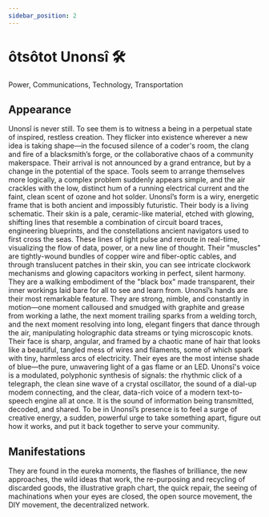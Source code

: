 ```yaml
---
sidebar_position: 2
---
```



# ôtsôtot Unonsî 🛠️

Power, Communications, Technology, Transportation

## Appearance

Unonsî is never still. To see them is to witness a being in a perpetual state of
inspired, restless creation. They flicker into existence wherever a new idea is
taking shape—in the focused silence of a coder's room, the clang and fire of a
blacksmith’s forge, or the collaborative chaos of a community makerspace. Their
arrival is not announced by a grand entrance, but by a change in the potential
of the space. Tools seem to arrange themselves more logically, a complex problem
suddenly appears simple, and the air crackles with the low, distinct hum of a
running electrical current and the faint, clean scent of ozone and hot solder.
Unonsî’s form is a wiry, energetic frame that is both ancient and impossibly
futuristic. Their body is a living schematic. Their skin is a pale, ceramic-like
material, etched with glowing, shifting lines that resemble a combination of
circuit board traces, engineering blueprints, and the constellations ancient
navigators used to first cross the seas. These lines of light pulse and reroute
in real-time, visualizing the flow of data, power, or a new line of thought.
Their "muscles" are tightly-wound bundles of copper wire and fiber-optic cables,
and through translucent patches in their skin, you can see intricate clockwork
mechanisms and glowing capacitors working in perfect, silent harmony. They are a
walking embodiment of the "black box" made transparent, their inner workings
laid bare for all to see and learn from. Unonsî’s hands are their most
remarkable feature. They are strong, nimble, and constantly in motion—one moment
calloused and smudged with graphite and grease from working a lathe, the next
moment trailing sparks from a welding torch, and the next moment resolving into
long, elegant fingers that dance through the air, manipulating holographic data
streams or tying microscopic knots. Their face is sharp, angular, and framed by
a chaotic mane of hair that looks like a beautiful, tangled mess of wires and
filaments, some of which spark with tiny, harmless arcs of electricity. Their
eyes are the most intense shade of blue—the pure, unwavering light of a gas
flame or an LED. Unonsî's voice is a modulated, polyphonic synthesis of signals:
the rhythmic click of a telegraph, the clean sine wave of a crystal oscillator,
the sound of a dial-up modem connecting, and the clear, data-rich voice of a
modern text-to-speech engine all at once. It is the sound of information being
transmitted, decoded, and shared. To be in Unonsî’s presence is to feel a surge
of creative energy, a sudden, powerful urge to take something apart, figure out
how it works, and put it back together to serve your community.

## Manifestations

They are found in the eureka moments, the flashes of brilliance, the new
approaches, the wild ideas that work, the re-purposing and recycling of
discarded goods, the illustrative graph chart, the quick repair, the seeing of
machinations when your eyes are closed, the open source movement, the DIY
movement, the decentralized network.

<HisyeoTooltip />